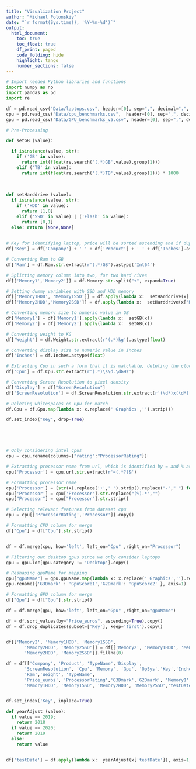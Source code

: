 ```yaml
---
title: "Visualization Project"
author: "Michael Polonskiy"
date: "`r format(Sys.time(), '%Y-%m-%d')`"  
output: 
  html_document:
    toc: true
    toc_float: true
    df_print: paged
    code_folding: hide  
    highlight: tango
    number_sections: false
---
```





```python
# Import needed Python libraries and functions
import numpy as np
import pandas as pd
import re

df = pd.read_csv("Data/laptops.csv", header=[0], sep=",", decimal=".", encoding = "ISO-8859-1",thousands=',')
cpu = pd.read_csv("Data/cpu_benchmarks.csv",  header=[0], sep=",", decimal=".",thousands=',')
gpu = pd.read_csv("Data/GPU_benchmarks_v5.csv", header=[0], sep=",", decimal=".",thousands=',')

# Pre-Processing

def setGB (value):    

  if isinstance(value, str):
    if ('GB' in value):
      return int(float(re.search('(.*)GB',value).group(1)))
    elif ('TB' in value):
      return int(float(re.search('(.*)TB',value).group(1))) * 1000
    
    
    
def setHarddrive (value):
  if isinstance(value, str):
    if ('HDD' in value):
      return [1,0]
    elif ('SSD' in value) | ('Flash' in value):
      return [0,1]
  else: return [None,None]
  

# Key for identifying laptop, price will be sorted ascending and if duplicates occur, cheaper one is considered
df['Key'] = df['Company'] + ' ' + df['Product'] + ' ' + df['Inches'].astype(str) + ' ' +  df['ScreenResolution'] + ' ' + df['Cpu'] + ' ' + df['Ram'] + ' ' + df['Memory'] + ' ' + df['Gpu'] + ' ' + df['OpSys']

# Converting Ram to GB
df['Ram'] = df.Ram.str.extract(r'(.*)GB').astype('Int64')

# Splitting memory column into two, for two hard rives
df[['Memory1','Memory2']] = df.Memory.str.split("+", expand=True)

# Setting dummy variables with SSD and HDD memory
df[['Memory1HDD', 'Memory1SSD']] = df.apply(lambda x:  setHarddrive(x['Memory1']), axis=1,result_type='expand')
df[['Memory2HDD','Memory2SSD']] = df.apply(lambda x:  setHarddrive(x['Memory2']), axis=1,result_type='expand')

# Converting memory size to numeric value in GB
df['Memory1'] = df['Memory1'].apply(lambda x:  setGB(x))
df['Memory2'] = df['Memory2'].apply(lambda x:  setGB(x))

# Converting weight to KG
df['Weight'] = df.Weight.str.extract(r'(.*)kg').astype(float)

# Converting display size to numeric value in Inches
df['Inches'] = df.Inches.astype(float)

# Extracting Cpu in such a form that it is matchable, deleting the clock frequency
df['Cpu'] = df.Cpu.str.extract(r'(.*)\s\d.\dGHz')

# Converting Screen Resolution to pixel density
df['Display'] = df["ScreenResolution"]
df['ScreenResolution'] = df.ScreenResolution.str.extract(r'(\d*)x(\d*)').apply(lambda x: int(x[0]) * int(x[1]), axis=1)

# Deleting whitespaces on Gpu for match
df.Gpu = df.Gpu.map(lambda x: x.replace(' Graphics','').strip())

df.set_index("Key", drop=True)






```

```python
# Only considering intel cpus
cpu = cpu.rename(columns={"rating":"ProcessorRating"})

# Extracting processor name from url, which is identified by = and % as boundaries
cpu['Processor'] = cpu.url.str.extract(r'=(.*?)&')

# Formatting processor name
cpu['Processor'] = [str(x).replace('+',' ').strip().replace("-"," ") for x in cpu['Processor']]
cpu['Processor'] = cpu['Processor'].str.replace("(%).*","")
cpu["Processor"] = cpu["Processor"].str.strip() 

# Selecting relevant features from dataset cpu 
cpu = cpu[['ProcessorRating','Processor']].copy()

# Formatting CPU column for merge
df["Cpu"] = df["Cpu"].str.strip()


df = df.merge(cpu, how='left', left_on="Cpu" ,right_on="Processor")


```

```python
# Filtering out desktop gpus since we only consider laptops
gpu = gpu.loc[gpu.category != 'Desktop'].copy()

# Reshaping gpuName for mapping
gpu["gpuName"] = gpu.gpuName.map(lambda x: x.replace(' Graphics','').replace('GeForce','Nvidia GeForce').replace('Radeon','AMD Radeon').replace(' (Mobile)','').strip())
gpu.rename({'G3Dmark' : 'GpuScore1','G2Dmark': 'GpuScore2' }, axis=1)

# Formatting GPU column for merge
df["Gpu"] = df["Gpu"].str.strip()

df = df.merge(gpu, how='left', left_on="Gpu" ,right_on="gpuName")
```
```python

df = df.sort_values(by="Price_euros", ascending=True).copy()
df = df.drop_duplicates(subset=['Key'], keep='first').copy()


df[['Memory2', 'Memory1HDD', 'Memory1SSD',
       'Memory2HDD', 'Memory2SSD']] = df[['Memory2', 'Memory1HDD', 'Memory1SSD',
       'Memory2HDD', 'Memory2SSD']].fillna(0)

df = df[['Company', 'Product', 'TypeName','Display',
       'ScreenResolution', 'Cpu', 'Memory', 'Gpu', 'OpSys','Key','Inches',
       'Ram','Weight', 'TypeName',
       'Price_euros', 'ProcessorRating','G3Dmark','G2Dmark', 'Memory1', 'Memory2',
       'Memory1HDD', 'Memory1SSD', 'Memory2HDD', 'Memory2SSD','testDate']].dropna()


df.set_index('Key', inplace=True)

```


```python
def yearAdjust (value):
  if value == 2019:
    return 2018
  if value == 2020:
    return 2019
  else:
    return value
  

df['testDate'] = df.apply(lambda x:  yearAdjust(x['testDate']), axis=1,result_type='expand')


```




